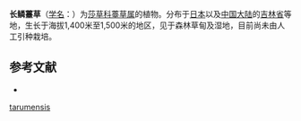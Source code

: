 {{Speciesbox
| name = 长鳞薹草
| status = 
| status_system = 
| image =
| genus = Carex
| species = tarumensis
| authority = Franch.
}}

'''长鳞薹草'''（[[学名|学名]]：{{lang|la|'''''Carex tarumensis'''''}}）为[[莎草科|莎草科]][[薹草属|薹草属]]的植物。分布于[[日本|日本]]以及[[中国大陆|中国大陆]]的[[吉林省|吉林省]]等地，生长于海拔1,400米至1,500米的地区，见于森林草甸及湿地，目前尚未由人工引种栽培。

== 参考文献 ==
<div class="references-small">
* {{cite web| url =http://www.bioinfo.cn/db05/KmzwSpecies.php?action=view&id=6811| title =长鳞薹草| work =《中国高等植物数据库全库》| publisher =中国科学院微生物研究所| author =昆明植物研究所| accessdate =2009-02-24| deadurl =yes| archiveurl =https://web.archive.org/web/20160305080528/http://www.bioinfo.cn/db05/KmzwSpecies.php?action=view&id=6811| archivedate =2016-03-05}}
</div>
{{Taxonbar|from=Q15227179}}

{{DEFAULTSORT:Carex tarumensis}}
[[Category:薹草属|tarumensis]]


{{Carex-stub}}